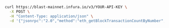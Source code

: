 
<Tabs>
  <TabItem value="cURL">

  ```bash
  curl https://blast-mainnet.infura.io/v3/YOUR-API-KEY \
    -X POST \
    -H "Content-Type: application/json" \
    -d '{"jsonrpc":"2.0","method":"eth_getBlockTransactionCountByNumber","params": ["latest"],"id":1}'
  ```

  </TabItem>
</Tabs>

